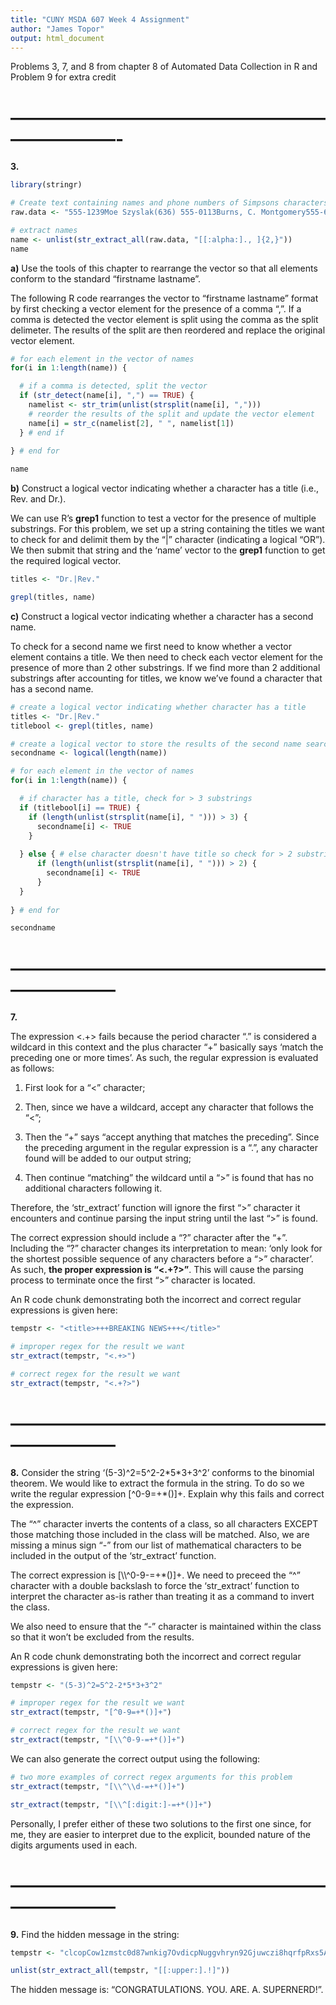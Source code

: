 ```yaml
---
title: "CUNY MSDA 607 Week 4 Assignment"
author: "James Topor"
output: html_document
---
```


Problems 3, 7, and 8 from chapter 8 of Automated Data Collection in R
         and Problem 9 for extra credit

# -------------------------------------------------------------------------

__3.__ 

```r
library(stringr)

# Create text containing names and phone numbers of Simpsons characters
raw.data <- "555-1239Moe Szyslak(636) 555-0113Burns, C. Montgomery555-6542Rev. Timothy Lovejoy555 8904Ned Flanders636-555-3226Simpson,Homer5553642Dr. Julius Hibbert"

# extract names
name <- unlist(str_extract_all(raw.data, "[[:alpha:]., ]{2,}"))
name

```

__a)__ Use the tools of this chapter to rearrange the vector so that all elements conform to the standard "firstname lastname".

The following R code rearranges the vector to "firstname lastname" format by first checking a vector element for the presence of a comma ",". If a comma is detected the vector element is split using the comma as the split delimeter. The results of the split are then reordered and replace the original vector element.  
```r
# for each element in the vector of names
for(i in 1:length(name)) {

  # if a comma is detected, split the vector
  if (str_detect(name[i], ",") == TRUE) {
    namelist <- str_trim(unlist(strsplit(name[i], ",")))
    # reorder the results of the split and update the vector element
    name[i] = str_c(namelist[2], " ", namelist[1])
  } # end if
  
} # end for

name

```

__b)__ Construct a logical vector indicating whether a character has a title (i.e., Rev. and Dr.).

We can use R's __grep1__ function to test a vector for the presence of multiple substrings. For this problem, we set up a string containing the titles we want to check for and delimit them by the "|" character (indicating a logical "OR"). We then submit that string and the 'name' vector to the __grep1__ function to get the required logical vector.  
```r
titles <- "Dr.|Rev."

grepl(titles, name)
```

__c)__ Construct a logical vector indicating whether a character has a second name.

To check for a second name we first need to know whether a vector element contains a title. We then need to check each vector element for the presence of more than 2 other substrings. If we find more than 2 additional substrings after accounting for titles, we know we've found a character that has a second name.

```r
# create a logical vector indicating whether character has a title
titles <- "Dr.|Rev."
titlebool <- grepl(titles, name)

# create a logical vector to store the results of the second name search
secondname <- logical(length(name))

# for each element in the vector of names
for(i in 1:length(name)) {

  # if character has a title, check for > 3 substrings
  if (titlebool[i] == TRUE) {
    if (length(unlist(strsplit(name[i], " "))) > 3) {
      secondname[i] <- TRUE
    }
      
  } else { # else character doesn't have title so check for > 2 substrings
      if (length(unlist(strsplit(name[i], " "))) > 2) {
        secondname[i] <- TRUE
      }
  }
  
} # end for

secondname

```

# ------------------------------------------------------------------------
__7.__ 

The expression <.+> fails because the period character "." is considered a wildcard in this context and the plus character "+" basically says 'match the preceding one or more times'. As such, the regular expression is evaluated as follows:  

1) First look for a "<" character;  

2) Then, since we have a wildcard,  accept any character that follows the "<";  

3) Then the "+" says "accept anything that matches the preceding". Since the preceding argument in the regular expression is a ".", any character found will be added to our output string;  

4) Then continue "matching" the wildcard until a ">" is found that has no additional characters following it.  

Therefore, the 'str_extract' function will ignore the first ">" character it encounters and continue parsing the input string until the last ">" is found.

The correct expression should include a "?" character after the "+". Including the "?" character changes its interpretation to mean: 'only look for the shortest possible sequence of any characters before a ">" character'. As such, __the proper expression is "<.+?>"__. This will cause the parsing process to terminate once the first ">" character is located.   

An R code chunk demonstrating both the incorrect and correct regular expressions is given here:  
```r
tempstr <- "<title>+++BREAKING NEWS+++</title>"

# improper regex for the result we want
str_extract(tempstr, "<.+>")

# correct regex for the result we want
str_extract(tempstr, "<.+?>")
```

# ------------------------------------------------------------------------
__8.__ Consider the string '(5-3)\^2=5\^2-2\*5\*3+3\^2' conforms to the binomial theorem. We would like to extract the formula in the string. To do so we write the regular expression [^0-9=+*()]+. Explain why this fails and correct the expression.

The "^" character inverts the contents of a class, so all characters EXCEPT those matching those included in the class will be matched. Also, we are missing a minus sign "-" from our list of mathematical characters to be included in the output of the 'str_extract' function.

The correct expression is [\\\\^0-9-=+*()]+. We need to preceed the "^" character with a double backslash to force the 'str_extract' function to interpret the character as-is rather than treating it as a command to invert the class.  

We also need to ensure that the "-" character is maintained within the class so that it won't be excluded from the results.

An R code chunk demonstrating both the incorrect and correct regular expressions is given here:  
```r
tempstr <- "(5-3)^2=5^2-2*5*3+3^2"

# improper regex for the result we want
str_extract(tempstr, "[^0-9=+*()]+")

# correct regex for the result we want
str_extract(tempstr, "[\\^0-9-=+*()]+")
```

We can also generate the correct output using the following:
```r
# two more examples of correct regex arguments for this problem
str_extract(tempstr, "[\\^\\d-=+*()]+")

str_extract(tempstr, "[\\^[:digit:]-=+*()]+")
```

Personally, I prefer either of these two solutions to the first one since, for me, they are easier to interpret due to the explicit, bounded nature of the digits arguments used in each.

# ------------------------------------------------------------------------
__9.__ Find the hidden message in the string:

```r
tempstr <- "clcopCow1zmstc0d87wnkig7OvdicpNuggvhryn92Gjuwczi8hqrfpRxs5Aj5dwpn0TanwoUwisdij7Lj8kpf03AT5Idr3coc0bt7yczjatOaootj55t3Nj3ne6c4Sfek.r1w1YwwojigOd6vrfUrbz2.2bkAnbhzgv4R9i05zEcrop.wAgnb.SqoU65fPa1otfb7wEm24k6t3sR9zqe5fy89n6Nd5t9kc4fE905gmc4Rgxo5nhDk!gr"

unlist(str_extract_all(tempstr, "[[:upper:].!]"))
```

The hidden message is: "CONGRATULATIONS. YOU. ARE. A. SUPERNERD!".